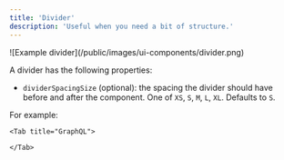 ```yaml
---
title: 'Divider'
description: 'Useful when you need a bit of structure.'
---
```


<Frame>![Example divider](/public/images/ui-components/divider.png)</Frame>

A divider has the following properties:

- `dividerSpacingSize` (optional): the spacing the divider should have before and after the component. One of `XS`, `S`,
  `M`, `L`, `XL`. Defaults to `S`.

For example:

<Tabs>
    <Tab title="Typescript SDK">
<Snippet file="typescript-sdk/ui-divider.mdx" />
    </Tab>

    <Tab title="GraphQL">

<Snippet file="graphql/ui-divider.mdx" />

    </Tab>

</Tabs>
